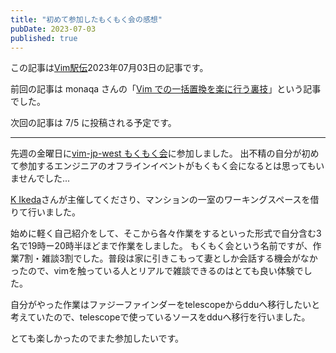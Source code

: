```yaml
---
title: "初めて参加したもくもく会の感想"
pubDate: 2023-07-03
published: true
---
```


この記事は[Vim駅伝](https://vim-jp.org/ekiden/)2023年07月03日の記事です。

前回の記事は monaqa さんの「[Vim での一括置換を楽に行う裏技](https://zenn.dev/vim_jp/articles/2023-06-30-vim-substitute-tips)」という記事でした。

次回の記事は 7/5 に投稿される予定です。

---

先週の金曜日に[vim-jp-west もくもく会](https://connpass.com/event/286280/)に参加しました。
出不精の自分が初めて参加するエンジニアのオフラインイベントがもくもく会になるとは思ってもいませんでした...

[K Ikeda](https://github.com/makizo)さんが主催してくださり、マンションの一室のワーキングスペースを借りて行いました。

始めに軽く自己紹介をして、そこから各々作業をするといった形式で自分含む3名で19時ー20時半ほどまで作業をしました。
もくもく会という名前ですが、作業7割・雑談3割でした。普段は家に引きこもって妻としか会話する機会がなかったので、vimを触っている人とリアルで雑談できるのはとても良い体験でした。

自分がやった作業はファジーファインダーをtelescopeからdduへ移行したいと考えていたので、telescopeで使っているソースをdduへ移行を行いました。

とても楽しかったのでまた参加したいです。
